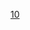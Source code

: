 {{Cat main|巴黎第十區}}
{{Paris Arrondissements|arrondissement={{{arrondissement|10e}}}}}
{{Commonscat|Paris Xe arrondissement}}

[[Category:巴黎区份|10]]